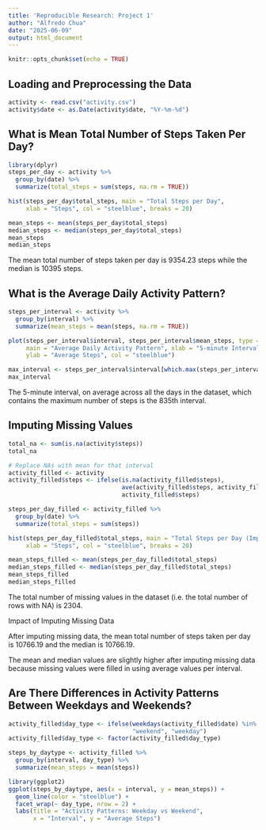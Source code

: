 ---
title: 'Reproducible Research: Project 1'
author: "Alfredo Chua"
date: "2025-06-09"
output: html_document
---

```{r setup, include=FALSE}
knitr::opts_chunk$set(echo = TRUE)
```

## Loading and Preprocessing the Data


```{r}
activity <- read.csv("activity.csv")
activity$date <- as.Date(activity$date, "%Y-%m-%d")
```

## What is Mean Total Number of Steps Taken Per Day?


```{r, warning=FALSE, message=FALSE}
library(dplyr)
steps_per_day <- activity %>%
  group_by(date) %>%
  summarize(total_steps = sum(steps, na.rm = TRUE))

hist(steps_per_day$total_steps, main = "Total Steps per Day",
     xlab = "Steps", col = "steelblue", breaks = 20)

mean_steps <- mean(steps_per_day$total_steps)
median_steps <- median(steps_per_day$total_steps)
mean_steps
median_steps
```
The mean total number of steps taken per day is 9354.23 steps while the median is 10395 steps.

## What is the Average Daily Activity Pattern?

```{r, warning=FALSE, message=FALSE}
steps_per_interval <- activity %>%
  group_by(interval) %>%
  summarize(mean_steps = mean(steps, na.rm = TRUE))

plot(steps_per_interval$interval, steps_per_interval$mean_steps, type = "l",
     main = "Average Daily Activity Pattern", xlab = "5-minute Interval",
     ylab = "Average Steps", col = "steelblue")

max_interval <- steps_per_interval$interval[which.max(steps_per_interval$mean_steps)]
max_interval
```
The 5-minute interval, on average across all the days in the dataset, which contains the maximum number of steps is the 835th interval.

## Imputing Missing Values

```{r, warning=FALSE, message=FALSE}
total_na <- sum(is.na(activity$steps))
total_na

# Replace NAs with mean for that interval
activity_filled <- activity
activity_filled$steps <- ifelse(is.na(activity_filled$steps),
                                ave(activity_filled$steps, activity_filled$interval, FUN = function(x) mean(x, na.rm = TRUE)),
                                activity_filled$steps)

steps_per_day_filled <- activity_filled %>%
  group_by(date) %>%
  summarize(total_steps = sum(steps))

hist(steps_per_day_filled$total_steps, main = "Total Steps per Day (Imputed)",
     xlab = "Steps", col = "steelblue", breaks = 20)

mean_steps_filled <- mean(steps_per_day_filled$total_steps)
median_steps_filled <- median(steps_per_day_filled$total_steps)
mean_steps_filled
median_steps_filled
```
The total number of missing values in the dataset (i.e. the total number of rows with 
NA) is 2304.

Impact of Imputing Missing Data

After imputing missing data, the mean total number of steps taken per day is 10766.19 and the median is 10766.19.

The mean and median values are slightly higher after imputing missing data because missing values were filled in using average values per interval.

## Are There Differences in Activity Patterns Between Weekdays and Weekends?
```{r, warning=FALSE, message=FALSE}
activity_filled$day_type <- ifelse(weekdays(activity_filled$date) %in% c("Saturday", "Sunday"),
                                   "weekend", "weekday")
activity_filled$day_type <- factor(activity_filled$day_type)

steps_by_daytype <- activity_filled %>%
  group_by(interval, day_type) %>%
  summarize(mean_steps = mean(steps))

library(ggplot2)
ggplot(steps_by_daytype, aes(x = interval, y = mean_steps)) +
  geom_line(color = "steelblue") +
  facet_wrap(~ day_type, nrow = 2) +
  labs(title = "Activity Patterns: Weekday vs Weekend",
       x = "Interval", y = "Average Steps")
```

